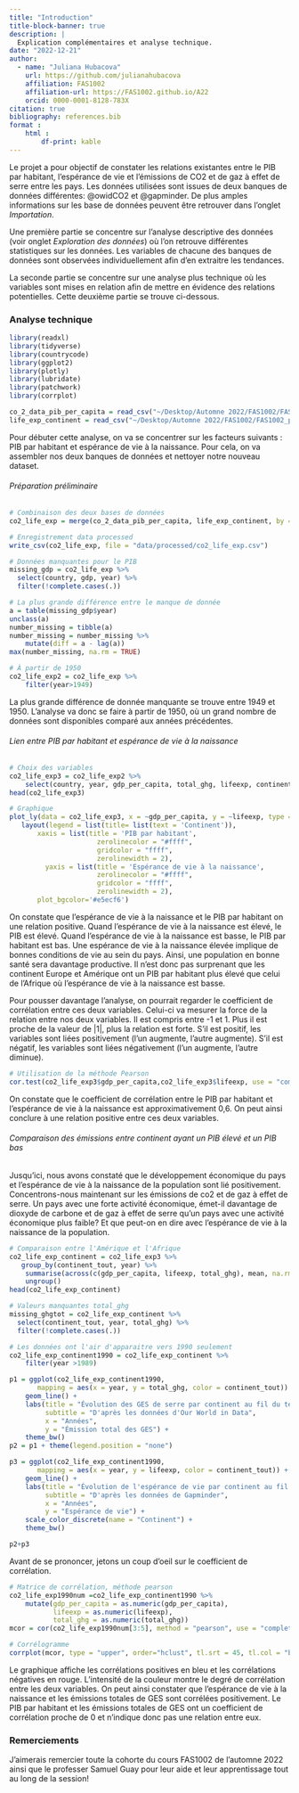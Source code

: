 ```yaml
---
title: "Introduction"
title-block-banner: true
description: | 
  Explication complémentaires et analyse technique.
date: "2022-12-21"
author:
  - name: "Juliana Hubacova"
    url: https://github.com/julianahubacova
    affiliation: FAS1002
    affiliation-url: https://FAS1002.github.io/A22
    orcid: 0000-0001-8128-783X
citation: true
bibliography: references.bib
format :
    html : 
        df-print: kable
---
```


Le projet a pour objectif de constater les relations existantes entre le PIB par habitant, l'espérance de vie et l'émissions de CO2 et de gaz à effet de serre entre les pays. Les données utilisées sont issues de deux banques de données différentes: @owidCO2 et @gapminder. De plus amples informations sur les base de données peuvent être retrouver dans l'onglet *Importation*.

Une première partie se concentre sur l'analyse descriptive des données (voir onglet *Exploration des données*) où l'on retrouve différentes statistiques sur les données. Les variables de chacune des banques de données sont observées individuellement afin d'en extraitre les tendances.

La seconde partie se concentre sur une analyse plus technique où les variables sont mises en relation afin de mettre en évidence des relations potentielles. Cette deuxième partie se trouve ci-dessous.

### Analyse technique

```r
library(readxl)
library(tidyverse)
library(countrycode)
library(ggplot2)
library(plotly)
library(lubridate)
library(patchwork)
library(corrplot)
```

```r
co_2_data_pib_per_capita = read_csv("~/Desktop/Automne 2022/FAS1002/FAS1002_projet-pratique/data/processed/co_2_data_pib_per_cap.csv")
life_exp_continent = read_csv("~/Desktop/Automne 2022/FAS1002/FAS1002_projet-pratique/data/processed/life_exp_continent.csv")
```

Pour débuter cette analyse, on va se concentrer sur les facteurs suivants : PIB par habitant et espérance de vie à la naissance. Pour cela, on va assembler nos deux banques de données et nettoyer notre nouveau dataset. 

###### Préparation préliminaire

```r
# Combinaison des deux bases de données
co2_life_exp = merge(co_2_data_pib_per_capita, life_exp_continent, by = c("country", "year"))

# Enregistrement data processed
write_csv(co2_life_exp, file = "data/processed/co2_life_exp.csv")

# Données manquantes pour le PIB
missing_gdp = co2_life_exp %>% 
  select(country, gdp, year) %>% 
  filter(!complete.cases(.))

# La plus grande différence entre le manque de donnée
a = table(missing_gdp$year)
unclass(a)
number_missing = tibble(a)
number_missing = number_missing %>% 
    mutate(diff = a - lag(a))
max(number_missing, na.rm = TRUE)

# À partir de 1950
co2_life_exp2 = co2_life_exp %>% 
    filter(year>1949)
```

La plus grande différence de donnée manquante se trouve entre 1949 et 1950. L'analyse va donc se faire à partir de 1950, où un grand nombre de données sont disponibles comparé aux années précédentes.

###### Lien entre PIB par habitant et espérance de vie à la naissance

```r
# Choix des variables
co2_life_exp3 = co2_life_exp2 %>% 
    select(country, year, gdp_per_capita, total_ghg, lifeexp, continent_tout)
head(co2_life_exp3)

# Graphique
plot_ly(data = co2_life_exp3, x = ~gdp_per_capita, y = ~lifeexp, type = 'scatter', color = ~continent_tout, frame = ~year, text = ~country, mode = 'markers',width = "100%", height = 500) %>% 
   layout(legend = list(title= list(text = 'Continent')),
       xaxis = list(title = 'PIB par habitant',
                      zerolinecolor = "#ffff",
                      gridcolor = "ffff",
                      zerolinewidth = 2),
         yaxis = list(title = 'Espérance de vie à la naissance',
                      zerolinecolor = "#ffff",
                      gridcolor = "ffff",
                      zerolinewidth = 2),
       plot_bgcolor='#e5ecf6')
```

On constate que l'espérance de vie à la naissance et le PIB par habitant on une relation positive. Quand l'espérance de vie à la naissance est élevé, le PIB est élevé. Quand l'espérance de vie à la naissance est basse, le PIB par habitant est bas. Une espérance de vie à la naissance élevée implique de bonnes conditions de vie au sein du pays. Ainsi, une population en bonne santé sera davantage productive. Il n'est donc pas surprenant que les continent Europe et Amérique ont un PIB par habitant plus élevé que celui de l'Afrique où l'espérance de vie à la naissance est basse.

Pour pousser davantage l'analyse, on pourrait regarder le coefficient de corrélation entre ces deux variables. Celui-ci va mesurer la force de la relation entre nos deux variables. Il est compris entre -1 et 1. Plus il est proche de la valeur de |1|, plus la relation est forte. S'il est positif, les variables sont liées positivement (l'un augmente, l'autre augmente). S'il est négatif, les variables sont liées négativement (l'un augmente, l'autre diminue).

```r
# Utilisation de la méthode Pearson
cor.test(co2_life_exp3$gdp_per_capita,co2_life_exp3$lifeexp, use = "complete.obs")
```

On constate que le coefficient de corrélation entre le PIB par habitant et l'espérance de vie à la naissance est approximativement 0,6. On peut ainsi conclure à une relation positive entre ces deux variables. 

###### Comparaison des émissions entre continent ayant un PIB élevé et un PIB bas

Jusqu'ici, nous avons constaté que le développement économique du pays et l'espérance de vie à la naissance de la population sont lié positivement. Concentrons-nous maintenant sur les émissions de co2 et de gaz à effet de serre. Un pays avec une forte activité économique, émet-il davantage de dioxyde de carbone et de gaz à effet de serre qu'un pays avec une activité économique plus faible? Et que peut-on en dire avec l'espérance de vie à la naissance de la population. 

```r
# Comparaison entre l'Amérique et l'Afrique
co2_life_exp_continent = co2_life_exp3 %>% 
   group_by(continent_tout, year) %>% 
    summarise(across(c(gdp_per_capita, lifeexp, total_ghg), mean, na.rm = TRUE)) %>% 
    ungroup()
head(co2_life_exp_continent)

# Valeurs manquantes total_ghg
missing_ghgtot = co2_life_exp_continent %>% 
  select(continent_tout, year, total_ghg) %>% 
  filter(!complete.cases(.))

# Les données ont l'air d'apparaitre vers 1990 seulement
co2_life_exp_continent1990 = co2_life_exp_continent %>% 
    filter(year >1989)

p1 = ggplot(co2_life_exp_continent1990,
       mapping = aes(x = year, y = total_ghg, color = continent_tout)) +
    geom_line() +
    labs(title = "Évolution des GES de serre par continent au fil du temps",
         subtitle = "D'après les données d'Our World in Data",
         x = "Années",
         y = "Émission total des GES") +
    theme_bw()
p2 = p1 + theme(legend.position = "none")

p3 = ggplot(co2_life_exp_continent1990,
       mapping = aes(x = year, y = lifeexp, color = continent_tout)) +
    geom_line() +
    labs(title = "Évolution de l'espérance de vie par continent au fil du temps",
         subtitle = "D'après les données de Gapminder",
         x = "Années",
         y = "Espérance de vie") +
    scale_color_discrete(name = "Continent") +
    theme_bw()

p2+p3

```

Avant de se prononcer, jetons un coup d'oeil sur le coefficient de corrélation. 

```r
# Matrice de corrélation, méthode pearson
co2_life_exp1990num =co2_life_exp_continent1990 %>% 
    mutate(gdp_per_capita = as.numeric(gdp_per_capita),
           lifeexp = as.numeric(lifeexp),
           total_ghg = as.numeric(total_ghg))
mcor = cor(co2_life_exp1990num[3:5], method = "pearson", use = "complete.obs")

# Corrélogramme
corrplot(mcor, type = "upper", order="hclust", tl.srt = 45, tl.col = "black")
```

Le graphique affiche les corrélations positives en bleu et les corrélations négatives en rouge. L'intensité de la couleur montre le degré de corrélation entre les deux variables. On peut ainsi constater que l'espérance de vie à la naissance et les émissions totales de GES sont corrélées positivement. Le PIB par habitant et les émissions totales de GES ont un coefficient de corrélation proche de 0 et n'indique donc pas une relation entre eux. 

### Remerciements {.appendix}

J'aimerais remercier toute la cohorte du cours FAS1002 de l'automne 2022 ainsi que le professer Samuel Guay pour leur aide et leur apprentissage tout au long de la session!
